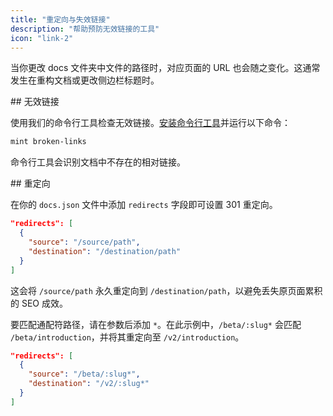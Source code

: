 ```yaml
---
title: "重定向与失效链接"
description: "帮助预防无效链接的工具"
icon: "link-2"
---
```


当你更改 docs 文件夹中文件的路径时，对应页面的 URL 也会随之变化。这通常发生在重构文档或更改侧边栏标题时。

<div id="broken-links">
  ## 无效链接
</div>

使用我们的命令行工具检查无效链接。[安装命令行工具](/zh/zh/installation)并运行以下命令：

```bash
mint broken-links
```

命令行工具会识别文档中不存在的相对链接。

<div id="redirects">
  ## 重定向
</div>

在你的 `docs.json` 文件中添加 `redirects` 字段即可设置 301 重定向。

```json
"redirects": [
  {
    "source": "/source/path",
    "destination": "/destination/path"
  }
]
```

这会将 `/source/path` 永久重定向到 `/destination/path`，以避免丢失原页面累积的 SEO 成效。

要匹配通配符路径，请在参数后添加 `*`。在此示例中，`/beta/:slug*` 会匹配 `/beta/introduction`，并将其重定向至 `/v2/introduction`。

```json
"redirects": [
  {
    "source": "/beta/:slug*",
    "destination": "/v2/:slug*"
  }
]
```
